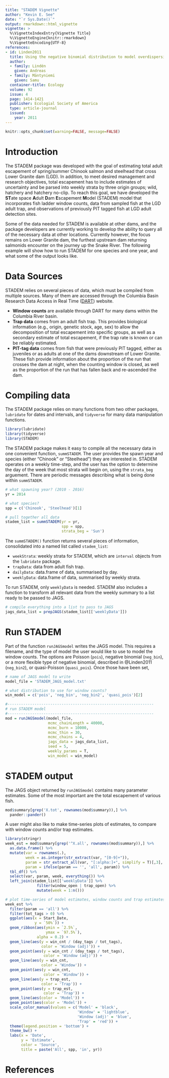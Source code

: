 ```yaml
---
title: "STADEM Vignette"
author: "Kevin E. See"
date: "`r Sys.Date()`"
output: rmarkdown::html_vignette
vignette: >
  %\VignetteIndexEntry{Vignette Title}
  %\VignetteEngine{knitr::rmarkdown}
  %\VignetteEncoding{UTF-8}
references:
- id: Linden2011
  title: Using the negative binomial distribution to model overdispersion in ecological count data
  author:
  - family: Lindén
    given: Andreas
  - family: Mäntyniemi
    given: Samu
  container-title: Ecology
  volume: 92
  issue: 4
  page: 1414-1421
  publisher: Ecologial Society of America
  type: article-journal
  issued:
    year: 2011
---
```


```r
knitr::opts_chunk$set(warning=FALSE, message=FALSE)
```

# Introduction

The STADEM package was developed with the goal of estimating total adult escapement of spring/summer Chinook salmon and steelhead that cross Lower Granite dam (LGD). In addition, to meet desired management and research objectives, total escapement has to include estimates of uncertainty and be parsed into weekly strata by three origin groups; wild, hatchery and hatchery no-clip. To reach this goal, we have developed the **ST**ate space **A**dult **D**am **E**scapement **M**odel (STADEM) model that incorporates fish ladder window counts, data from sampled fish at the LGD adult trap, and observations of previously PIT tagged fish at LGD adult detection sites.

Some of the data needed for STADEM is available at other dams, and the package developers are currently working to develop the ability to query all of the necessary data at other locations. Currently however, the focus remains on Lower Granite dam, the furthest upstream dam returning salmonids encounter on the journey up the Snake River. The following example will show how to run STADEM for one species and one year, and what some of the output looks like.

# Data Sources

STADEM relies on several pieces of data, which must be compiled from multiple sources. Many of them are accessed through the Columbia Basin Research Data Access in Real Time ([DART](http://www.cbr.washington.edu/dart)) website.

* **Window counts** are available through DART for many dams within the Columbia River basin.
* **Trap data** comes from an adult fish trap. This provides biological information (e.g., origin, genetic stock, age, sex) to allow the decomposition of total escapement into specific groups, as well as a secondary estimate of total escapement, if the trap rate is known or can be reliably estimated.
* **PIT-tag data** comes from fish that were previously PIT tagged, either as juveniles or as adults at one of the dams downstream of Lower Granite. These fish provide information about the proportion of the run that crosses the dam at night, when the counting window is closed, as well as the proportion of the run that has fallen back and re-ascended the dam.

# Compiling data

The STADEM package relies on many functions from two other packages, `lubridate` for dates and intervals, and `tidyverse` for many data manipulation functions.

```r
library(lubridate)
library(tidyverse)
library(STADEM)
```

The STADEM package makes it easy to compile all the necessary data in one convenient function, `summSTADEM`. The user provides the spawn year and species (either "Chinook" or "Steelhead") they are interested in. STADEM operates on a weekly time-step, and the user has the option to determine the day of the week that most strata will begin on, using the `strata_beg` arguement. There are periodic messages describing what is being done within `summSTADEM`.

```r
# what spawning year? (2010 - 2016)
yr = 2014

# what species?
spp = c('Chinook', 'Steelhead')[1]

# pull together all data
stadem_list = summSTADEM(yr = yr,
                         spp = spp,
                         strata_beg = 'Sun')
```

The `summSTADEM()` function returns several pieces of information, consolidated into a named list called `stadem_list`:

* `weekStrata`: weekly strata for STADEM, which are `interval` objects from the `lubridate` package.
* `trapData`: data from adult fish trap.
* `dailyData`: data.frame of data, summarised by day.
* `weeklyData`: data.frame of data, summarised by weekly strata.

To run STADEM, only `weeklyData` is needed. STADEM also includes a function to transform all relevant data from the weekly summary to a list ready to be passed to JAGS.

```r
# compile everything into a list to pass to JAGS
jags_data_list = prepJAGS(stadem_list[['weeklyData']])
```

# Run STADEM

Part of the function `runJAGSmodel` writes the JAGS model. This requires a filename, and the type of model the user would like to use to model the window counts. The options are Poisson (`pois`), negative binomial (`neg_bin`), or a more flexible type of negative binomial, described in @Linden2011 (`neg_bin2`), or quasi-Poisson (`quasi_pois`). Once those have been set, 

```r
# name of JAGS model to write
model_file = 'STADEM_JAGS_model.txt'

# what distribution to use for window counts?
win_model = c('pois', 'neg_bin', 'neg_bin2', 'quasi_pois')[2]

#-----------------------------------------------------------------
# run STADEM model
#-----------------------------------------------------------------
mod = runJAGSmodel(model_file,
                   mcmc_chainLength = 40000,
                   mcmc_burn = 10000,
                   mcmc_thin = 30,
                   mcmc_chains = 4,
                   jags_data = jags_data_list,
                   seed = 5,
                   weekly_params = T,
                   win_model = win_model)

```

# STADEM output

The JAGS object returned by `runJAGSmodel` contains many parameter estimates. Some of the most important are the total escapement of various fish.

```r
mod$summary[grep('X.tot', rownames(mod$summary)),] %>%
  pander::pander()
```

A user might also like to make time-series plots of estimates, to compare with window counts and/or trap estimates.

```r
library(stringr)
week_est = mod$summary[grep('^X.all', rownames(mod$summary)),] %>%
  as.data.frame() %>%
  mutate(var = rownames(.),
         week = as.integer(str_extract(var, "[0-9]+")),
         param = str_extract_all(var, "[:alpha:]+", simplify = T)[,3],
         param = ifelse(param == '', 'all', param)) %>%
  tbl_df() %>%
  select(var, param, week, everything()) %>%
  left_join(stadem_list[['weeklyData']] %>%
              filter(window_open | trap_open) %>%
              mutate(week = 1:n()))
```

```r
# plot time-series of model estimates, window counts and trap estimates
week_est %>%
  filter(param == 'all') %>%
  filter(tot_tags > 0) %>%
  ggplot(aes(x = Start_Date,
             y = `50%`)) +
  geom_ribbon(aes(ymin = `2.5%`,
                  ymax = `97.5%`),
              alpha = 0.2) +
  geom_line(aes(y = win_cnt / (day_tags / tot_tags),
                color = 'Window (adj)')) +
  geom_point(aes(y = win_cnt / (day_tags / tot_tags),
                 color = 'Window (adj)')) +
  geom_line(aes(y = win_cnt,
                color = 'Window')) +
  geom_point(aes(y = win_cnt,
                 color = 'Window')) +
  geom_line(aes(y = trap_est,
                color = 'Trap')) +
  geom_point(aes(y = trap_est,
                 color = 'Trap')) +
  geom_line(aes(color = 'Model')) +
  geom_point(aes(color = 'Model')) +
  scale_color_manual(values = c('Model' = 'black',
                                'Window' = 'lightblue',
                                'Window (adj)' = 'blue',
                                'Trap' = 'red')) +
  theme(legend.position = 'bottom') +
  theme_bw() +
  labs(x = 'Date',
       y = 'Estimate',
       color = 'Source',
       title = paste('All', spp, 'in', yr))

```


# References
